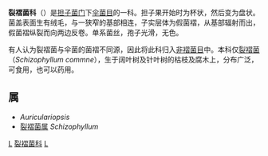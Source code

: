 {{Automatic taxobox
| taxon = Schizophyllaceae
| authority = Quél. (1888)
| image = Schizophyllum commune 041024w.jpg
| image_caption = [[黃褐口蘑|黃褐口蘑]]
| type genus = Schizophyllum
| type genus authority = Fr. (1815)
| subdivision_ranks = [[屬_(生物)|屬]]
| subdivision = 參內文
}}

'''裂褶菌科'''（{{lang|la|Schizophyllaceae}}）是[[担子菌门|担子菌门]]下[[伞菌目|伞菌目]]的一科。担子果开始时为杯状，然后变为盘状。菌盖表面生有绒毛，与一狭窄的基部相连，子实层体为假菌褶，从基部辐射而出，假菌褶纵裂而向两边反卷。单系菌丝，孢子光滑，无色。

有人认为裂褶菌与伞菌的菌褶不同源，因此将此科归入[[非褶菌目|非褶菌目]]中。本科仅[[裂褶菌|裂褶菌]]（''Schizophyllum commne''），生于阔叶树及针叶树的枯枝及腐木上，分布广泛，可食用，也可以药用。

==属==
* ''Auriculariopsis''
* [[裂褶菌属|裂褶菌属]] ''Schizophyllum'' 

{{taxonbar}}
[[Category:伞菌目|L]]
[[Category:裂褶菌科|]]
[[Category:_1888年描述的分类群|L]]